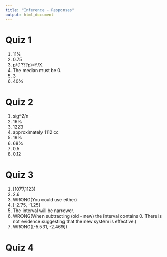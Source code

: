 ```yaml
---
title: "Inference - Responses"
output: html_document
---
```


# Quiz 1
1. 11%
2. 0.75
3. p/(1???p)=Y/X
4. The median must be 0.
5. 3
6. 40%

# Quiz 2
1. sig^2/n
2. 16%
3. 1223
4. approximately 1112 cc
5. 19%
6. 68%
7. 0.5
8. 0.12

# Quiz 3
1. [1077,1123]
2. 2.6
3. WRONG(You could use either)
4. [-2.75, -1.25]
5. The interval will be narrower.
6. WRONG(When subtracting (old - new) the interval contains 0. There is not evidence suggesting that the new system is effective.)
7. WRONG([-5.531, -2.469])

# Quiz 4